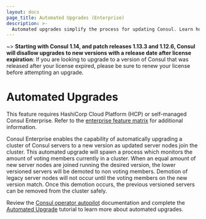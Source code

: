 ```yaml
---
layout: docs
page_title: Automated Upgrades (Enterprise)
description: >-
  Automated upgrades simplify the process for updating Consul. Learn how Consul can gracefully transition from existing server agents to a new set of server agents without Consul downtime.
---
```


~> **Starting with Consul 1.14, and patch releases 1.13.3 and 1.12.6, Consul will disallow upgrades to new versions with a release date after license expiration**:
   If you are looking to upgrade to a version of Consul that was released after your license expired, please be sure to renew your license before attempting an upgrade.


# Automated Upgrades

<EnterpriseAlert>

This feature requires
HashiCorp Cloud Platform (HCP) or self-managed Consul Enterprise.
Refer to the [enterprise feature matrix](/consul/docs/enterprise#consul-enterprise-feature-availability) for additional information.

</EnterpriseAlert>

Consul Enterprise enables the capability of automatically upgrading a cluster of Consul servers to a new
version as updated server nodes join the cluster. This automated upgrade will spawn a process which monitors the amount of voting members
currently in a cluster. When an equal amount of new server nodes are joined running the desired version, the lower versioned servers
will be demoted to non voting members. Demotion of legacy server nodes will not occur until the voting members on the new version match.
Once this demotion occurs, the previous versioned servers can be removed from the cluster safely.

Review the [Consul operator autopilot](/consul/commands/operator/autopilot) documentation and complete the [Automated Upgrade](/consul/tutorials/datacenter-operations/autopilot-datacenter-operations#upgrade-migrations) tutorial to learn more about automated upgrades.
